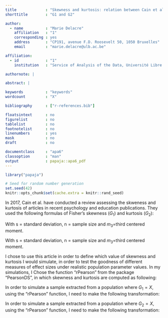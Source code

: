 ```yaml
---
title             : "Skewness and kurtosis: relation between Cain et al. (2017) and the package 'PearsonDS'"
shorttitle        : "G1 and G2"

author:
  - name          : "Marie Delacre"
    affiliation   : "1"
    corresponding : yes
    address       : "CP191, avenue F.D. Roosevelt 50, 1050 Bruxelles"
    email         : "marie.delacre@ulb.ac.be"

affiliation:
  - id            : "1"
    institution   : "Service of Analysis of the Data, Université Libre de Bruxelles, Belgium"

authornote: |

abstract: |

keywords          : "keywords"
wordcount         : "X"

bibliography      : ["r-references.bib"]

floatsintext      : no
figurelist        : no
tablelist         : no
footnotelist      : no
linenumbers       : yes
mask              : no
draft             : no

documentclass     : "apa6"
classoption       : "man"
output            : papaja::apa6_pdf
---
```


```r
library("papaja")
```

```r
# Seed for random number generation
set.seed(42)
knitr::opts_chunk$set(cache.extra = knitr::rand_seed)
```

In 2017, Cain et al. have conducted a review assessing the skweness and kurtosis of articles in recent psychology and education publications. They used the following formulas of Fisher's skewness ($G_{1}$) and kurtosis ($G_{2}$):

\begin{equation} 
G_{1}=\frac{\sqrt{n(n-1)}}{n-2} \frac{m_{3}}{\sqrt{(m_{2})^3}}
(\#eq:skew)
\end{equation} 

With s = standard deviation, n = sample size and $m_{3}$=third centered moment.

\begin{equation} 
G_{2}=\frac{n-1}{(n-2)(n-3)}\times [(n+1)(\frac{m_{4}}{(m_{2})^2}-3)+6]
(\#eq:kurt)
\end{equation} 

With s = standard deviation, n = sample size and $m_{3}$=third centered moment.

I chose to use this article in order to define which value of skewness and kurtosis I would simulate, in order to test the goodness of different measures of effect sizes under realistic population parameter values. In my simulations, I Chose the function "rPearson" from the package "PearsonDS", in which skewness and kurtosis are computed as following: 

\begin{equation} 
skewness=\frac{m_{3}}{\sqrt{(m_{2})^3}}
(\#eq:skewnessrPearson)
\end{equation} 

\begin{equation} 
kurtosis=\frac{m_{4}}{(m_{2})^2}
(\#eq:kurtosisrPearson)
\end{equation} 

In order to simulate a sample extracted from a population where $G_{1}= X$, using the "rPearson" function, I need to make the following transformation:

\begin{equation} 
\frac{\sqrt{n(n-1)}}{n-2} \frac{m_{3}}{\sqrt{(m_{2})^3}} = X
<==> \frac{m_{3}}{\sqrt{(m_{2})^3}} = \frac{X(n-2)}{\sqrt{n(n-1)}}
(\#eq:skewnesstransformation)
\end{equation} 

In order to simulate a sample extracted from a population where $G_{2}= X$, using the "rPearson" function, I need to make the following transformation:

\begin{equation} 
\frac{n-1}{(n-2)(n-3)} [(n+1)(\frac{m_{4}}{(m_{2})^2}-3)+6] = X  
<==> \frac{m_{4}}{(m_{2})^2}=\frac{X(n-2)(n-3)-6(n-1)}{n^2-1}+3
(\#eq:kurtosistransformation)
\end{equation} 
